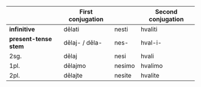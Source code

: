 |                 | **First conjugation** |                 | **Second conjugation** |
| --------------- | --------------------- | --------------- | --------------- |
| **infinitive**        | dělati          | nesti           | hvaliti         |
| **present-tense stem** | dělaj- / děla-  | nes-            | hval-i-         |
| 2sg.            | dělaj           | nesi            | hvali           |
| 1pl.            | dělajmo         | nesimo          | hvalimo         |
| 2pl.            | dělajte         | nesite          | hvalite         |
